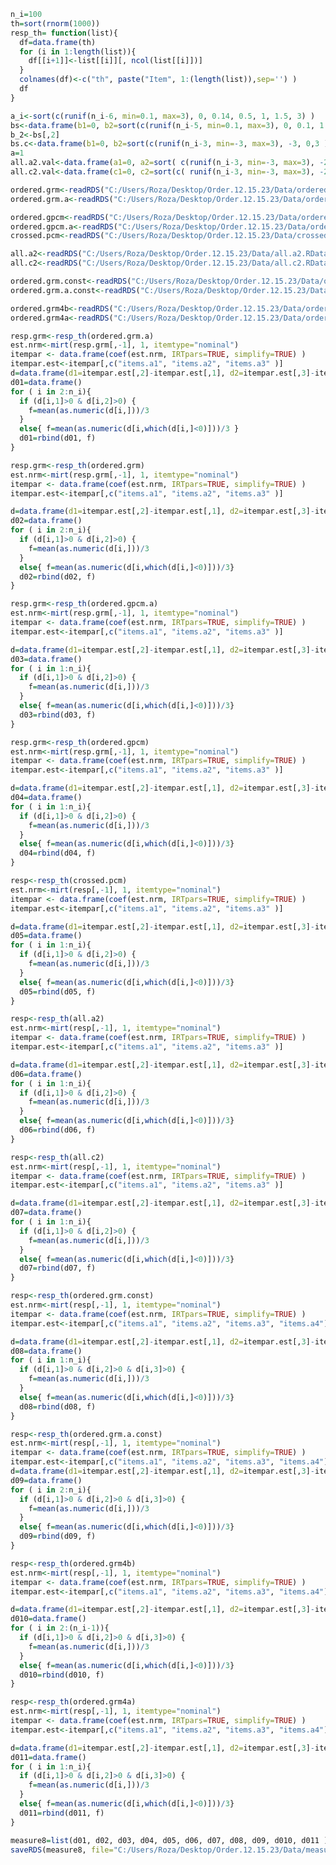

```{r}
n_i=100
th=sort(rnorm(1000))
resp_th= function(list){
  df=data.frame(th)
  for (i in 1:length(list)){
    df[[i+1]]<-list[[i]][, ncol(list[[i]])]
  }
  colnames(df)<-c("th", paste("Item", 1:(length(list)),sep='') )
  df
}

a_i<-sort(c(runif(n_i-6, min=0.1, max=3), 0, 0.14, 0.5, 1, 1.5, 3) )
bs<-data.frame(b1=0, b2=sort(c(runif(n_i-5, min=0.1, max=3), 0, 0.1, 1.4, 2, 3 )) )
b_2<-bs[,2]
bs.c<-data.frame(b1=0, b2=sort(c(runif(n_i-3, min=-3, max=3), -3, 0,3 )) ) 
a=1
all.a2.val<-data.frame(a1=0, a2=sort( c(runif(n_i-3, min=-3, max=3), -2, 1, 3 )), a3=2 )
all.c2.val<-data.frame(c1=0, c2=sort(c( runif(n_i-3, min=-3, max=3), -2, 1, 3 )), c3=2 )
```


```{r}
ordered.grm<-readRDS("C:/Users/Roza/Desktop/Order.12.15.23/Data/ordered.grm.Vary_b,a=1.RData")
ordered.grm.a<-readRDS("C:/Users/Roza/Desktop/Order.12.15.23/Data/ordered.grm.Vary_a.RData")

ordered.gpcm<-readRDS("C:/Users/Roza/Desktop/Order.12.15.23/Data/ordered.gpcm.Vary_b,a=1.RData")
ordered.gpcm.a<-readRDS("C:/Users/Roza/Desktop/Order.12.15.23/Data/ordered.gpcm.Vary_a.RData")
crossed.pcm<-readRDS("C:/Users/Roza/Desktop/Order.12.15.23/Data/crossed.pcm.RData")

all.a2<-readRDS("C:/Users/Roza/Desktop/Order.12.15.23/Data/all.a2.RData")
all.c2<-readRDS("C:/Users/Roza/Desktop/Order.12.15.23/Data/all.c2.RData")

ordered.grm.const<-readRDS("C:/Users/Roza/Desktop/Order.12.15.23/Data/ordered.grm.const.RData")
ordered.grm.a.const<-readRDS("C:/Users/Roza/Desktop/Order.12.15.23/Data/ordered.grm.a.const.RData")

ordered.grm4b<-readRDS("C:/Users/Roza/Desktop/Order.12.15.23/Data/ordered.grm4b.RData")
ordered.grm4a<-readRDS("C:/Users/Roza/Desktop/Order.12.15.23/Data/ordered.grm4a.RData")
```





```{r}
resp.grm<-resp_th(ordered.grm.a)
est.nrm<-mirt(resp.grm[,-1], 1, itemtype="nominal")
itempar <- data.frame(coef(est.nrm, IRTpars=TRUE, simplify=TRUE) )
itempar.est<-itempar[,c("items.a1", "items.a2", "items.a3" )]
d=data.frame(d1=itempar.est[,2]-itempar.est[,1], d2=itempar.est[,3]-itempar.est[,2])
d01=data.frame()
for ( i in 2:n_i){
  if (d[i,1]>0 & d[i,2]>0) {
    f=mean(as.numeric(d[i,]))/3
  }
  else{ f=mean(as.numeric(d[i,which(d[i,]<0)]))/3 }
  d01=rbind(d01, f)
}
```


```{r}
resp.grm<-resp_th(ordered.grm)
est.nrm<-mirt(resp.grm[,-1], 1, itemtype="nominal")
itempar <- data.frame(coef(est.nrm, IRTpars=TRUE, simplify=TRUE) )
itempar.est<-itempar[,c("items.a1", "items.a2", "items.a3" )]

d=data.frame(d1=itempar.est[,2]-itempar.est[,1], d2=itempar.est[,3]-itempar.est[,2])
d02=data.frame()
for ( i in 2:n_i){
  if (d[i,1]>0 & d[i,2]>0) {
    f=mean(as.numeric(d[i,]))/3
  }
  else{ f=mean(as.numeric(d[i,which(d[i,]<0)]))/3}
  d02=rbind(d02, f)
}

```


```{r}
resp.grm<-resp_th(ordered.gpcm.a)
est.nrm<-mirt(resp.grm[,-1], 1, itemtype="nominal")
itempar <- data.frame(coef(est.nrm, IRTpars=TRUE, simplify=TRUE) )
itempar.est<-itempar[,c("items.a1", "items.a2", "items.a3" )]

d=data.frame(d1=itempar.est[,2]-itempar.est[,1], d2=itempar.est[,3]-itempar.est[,2])
d03=data.frame()
for ( i in 1:n_i){
  if (d[i,1]>0 & d[i,2]>0) {
    f=mean(as.numeric(d[i,]))/3
  }
  else{ f=mean(as.numeric(d[i,which(d[i,]<0)]))/3}
  d03=rbind(d03, f)
}
```


```{r}
resp.grm<-resp_th(ordered.gpcm)
est.nrm<-mirt(resp.grm[,-1], 1, itemtype="nominal")
itempar <- data.frame(coef(est.nrm, IRTpars=TRUE, simplify=TRUE) )
itempar.est<-itempar[,c("items.a1", "items.a2", "items.a3" )]

d=data.frame(d1=itempar.est[,2]-itempar.est[,1], d2=itempar.est[,3]-itempar.est[,2])
d04=data.frame()
for ( i in 1:n_i){
  if (d[i,1]>0 & d[i,2]>0) {
    f=mean(as.numeric(d[i,]))/3
  }
  else{ f=mean(as.numeric(d[i,which(d[i,]<0)]))/3}
  d04=rbind(d04, f)
}
```


```{r}
resp<-resp_th(crossed.pcm)
est.nrm<-mirt(resp[,-1], 1, itemtype="nominal")
itempar <- data.frame(coef(est.nrm, IRTpars=TRUE, simplify=TRUE) )
itempar.est<-itempar[,c("items.a1", "items.a2", "items.a3" )]

d=data.frame(d1=itempar.est[,2]-itempar.est[,1], d2=itempar.est[,3]-itempar.est[,2])
d05=data.frame()
for ( i in 1:n_i){
  if (d[i,1]>0 & d[i,2]>0) {
    f=mean(as.numeric(d[i,]))/3
  }
  else{ f=mean(as.numeric(d[i,which(d[i,]<0)]))/3}
  d05=rbind(d05, f)
}
```


```{r}
resp<-resp_th(all.a2)
est.nrm<-mirt(resp[,-1], 1, itemtype="nominal")
itempar <- data.frame(coef(est.nrm, IRTpars=TRUE, simplify=TRUE) )
itempar.est<-itempar[,c("items.a1", "items.a2", "items.a3" )]

d=data.frame(d1=itempar.est[,2]-itempar.est[,1], d2=itempar.est[,3]-itempar.est[,2])
d06=data.frame()
for ( i in 1:n_i){
  if (d[i,1]>0 & d[i,2]>0) {
    f=mean(as.numeric(d[i,]))/3
  }
  else{ f=mean(as.numeric(d[i,which(d[i,]<0)]))/3}
  d06=rbind(d06, f)
}
```


```{r}
resp<-resp_th(all.c2)
est.nrm<-mirt(resp[,-1], 1, itemtype="nominal")
itempar <- data.frame(coef(est.nrm, IRTpars=TRUE, simplify=TRUE) )
itempar.est<-itempar[,c("items.a1", "items.a2", "items.a3" )]

d=data.frame(d1=itempar.est[,2]-itempar.est[,1], d2=itempar.est[,3]-itempar.est[,2])
d07=data.frame()
for ( i in 1:n_i){
  if (d[i,1]>0 & d[i,2]>0) {
    f=mean(as.numeric(d[i,]))/3
  }
  else{ f=mean(as.numeric(d[i,which(d[i,]<0)]))/3}
  d07=rbind(d07, f)
}
```


```{r}
resp<-resp_th(ordered.grm.const)
est.nrm<-mirt(resp[,-1], 1, itemtype="nominal")
itempar <- data.frame(coef(est.nrm, IRTpars=TRUE, simplify=TRUE) )
itempar.est<-itempar[,c("items.a1", "items.a2", "items.a3", "items.a4")]

d=data.frame(d1=itempar.est[,2]-itempar.est[,1], d2=itempar.est[,3]-itempar.est[,2], d3=itempar.est[,4]-itempar.est[,3])
d08=data.frame()
for ( i in 1:n_i){
  if (d[i,1]>0 & d[i,2]>0 & d[i,3]>0) {
    f=mean(as.numeric(d[i,]))/3
  }
  else{ f=mean(as.numeric(d[i,which(d[i,]<0)]))/3}
  d08=rbind(d08, f)
}
```


```{r}
resp<-resp_th(ordered.grm.a.const)
est.nrm<-mirt(resp[,-1], 1, itemtype="nominal")
itempar <- data.frame(coef(est.nrm, IRTpars=TRUE, simplify=TRUE) )
itempar.est<-itempar[,c("items.a1", "items.a2", "items.a3", "items.a4")]
d=data.frame(d1=itempar.est[,2]-itempar.est[,1], d2=itempar.est[,3]-itempar.est[,2], d3=itempar.est[,4]-itempar.est[,3])
d09=data.frame()
for ( i in 2:n_i){
  if (d[i,1]>0 & d[i,2]>0 & d[i,3]>0) {
    f=mean(as.numeric(d[i,]))/3
  }
  else{ f=mean(as.numeric(d[i,which(d[i,]<0)]))/3}
  d09=rbind(d09, f)
}

```


```{r}
resp<-resp_th(ordered.grm4b)
est.nrm<-mirt(resp[,-1], 1, itemtype="nominal")
itempar <- data.frame(coef(est.nrm, IRTpars=TRUE, simplify=TRUE) )
itempar.est<-itempar[,c("items.a1", "items.a2", "items.a3", "items.a4")]

d=data.frame(d1=itempar.est[,2]-itempar.est[,1], d2=itempar.est[,3]-itempar.est[,2], d3=itempar.est[,4]-itempar.est[,3])
d010=data.frame()
for ( i in 2:(n_i-1)){
  if (d[i,1]>0 & d[i,2]>0 & d[i,3]>0) {
    f=mean(as.numeric(d[i,]))/3
  }
  else{ f=mean(as.numeric(d[i,which(d[i,]<0)]))/3}
  d010=rbind(d010, f)
}
```


```{r}
resp<-resp_th(ordered.grm4a)
est.nrm<-mirt(resp[,-1], 1, itemtype="nominal")
itempar <- data.frame(coef(est.nrm, IRTpars=TRUE, simplify=TRUE) )
itempar.est<-itempar[,c("items.a1", "items.a2", "items.a3", "items.a4")]

d=data.frame(d1=itempar.est[,2]-itempar.est[,1], d2=itempar.est[,3]-itempar.est[,2], d3=itempar.est[,4]-itempar.est[,3])
d011=data.frame()
for ( i in 1:n_i){
  if (d[i,1]>0 & d[i,2]>0 & d[i,3]>0) {
    f=mean(as.numeric(d[i,]))/3
  }
  else{ f=mean(as.numeric(d[i,which(d[i,]<0)]))/3}
  d011=rbind(d011, f)
}

```


```{r}
measure8=list(d01, d02, d03, d04, d05, d06, d07, d08, d09, d010, d011 )
saveRDS(measure8, file="C:/Users/Roza/Desktop/Order.12.15.23/Data/measure8.RData")

```







